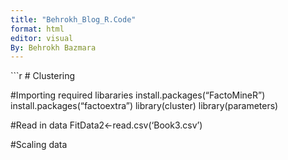 ```yaml
---
title: "Behrokh_Blog_R.Code"
format: html
editor: visual
By: Behrokh Bazmara
---
```



```r
                               # Clustering

#Importing required libararies
install.packages("FactoMineR")
install.packages("factoextra")
library(cluster)
library(parameters)

#Read in data
FitData2<-read.csv('Book3.csv') 

#Scaling data
